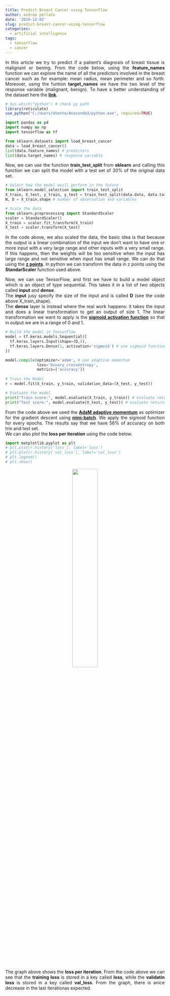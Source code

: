 ```yaml
---
title: Predict Breast Cancer using TensorFlow
author: andrea perlato
date: '2019-12-02'
slug: predict-breast-cancer-using-tensorflow
categories:
  - artificial intelligence
tags:
  - tensorflow
  - cancer
---
```


<style>
body {
text-align: justify}
</style>

In this article we try to predict if a patient's diagnosis of breast tissue is malignant or bening. From the code below, using the **feature_names** function we can explore the name of all the predictors involved in the breast cancer such as for example: mean radius, mean perimeter and so forth. Moreover, using the funtion **target_names** we have the two level of the response variable (malignant, benign).
To have a better understanding of the dataset here the [**link**](https://scikit-learn.org/stable/modules/generated/sklearn.datasets.load_breast_cancer.html).

```r
# Sys.which("python") # check py path
library(reticulate)
use_python("C:/Users/Utente/Anaconda3/python.exe", required=TRUE)

```

```python
import pandas as pd
import numpy as np
import tensorflow as tf

from sklearn.datasets import load_breast_cancer 
data = load_breast_cancer()
list(data.feature_names) # predictors
list(data.target_names) # response variable

```

Now, we can use the function **train_test_split** from **sklearn** and calling this function we can split the model with  a test set of 30% of the original data set.

```python
# Select how the model wwill perform in the future
from sklearn.model_selection import train_test_split
X_train, X_test, y_train, y_test = train_test_split(data.data, data.target, test_size=0.3)
N, D = X_train.shape # number of observation and variables

# Scale the data
from sklearn.preprocessing import StandardScaler
scaler = StandardScaler()
X_train = scaler.fit_transform(X_train)
X_test = scaler.transform(X_test)

```

In the code above, we also scaled the data, the basic idea is that because the output is a linear combination of the input we don't want to have one or more input with a very large range and other inputs with a very small range. If this happens, then the weights will be too sensitive when the input has large range and not sensitive when input has small range. We can do that using the [**z points**](https://en.wikipedia.org/wiki/Standard_score). In python we can transform the data in z points using the **StandarScaler** function used above.

Now, we can use TensorFlow, and first we have to build a model object which is an object of type sequential. This takes it in a list of two objects called **input** and **dense**. </br>
The **input** jusy specify the size of the input and is called **D** (see the code above X_train_shape). </br>
The **dense** layer is instead where the real work happens: it takes the input and does a linear transformation to get an output of size 1. The linear transformation we want to apply is the [**sigmoid activation function**](https://www.andreaperlato.com/aipost/the-activation-function/) so that in output we are in a range of 0 and 1.

```python
# Build the model in TensorFlow
model = tf.keras.models.Sequential([
  tf.keras.layers.Input(shape=(D,)),
  tf.keras.layers.Dense(1, activation='sigmoid') # use sigmoid function for every epochs
])

model.compile(optimizer='adam', # use adaptive momentum
              loss='binary_crossentropy',
              metrics=['accuracy'])
              
# Train the Model
r = model.fit(X_train, y_train, validation_data=(X_test, y_test))

# Evaluate the model
print("Train score:", model.evaluate(X_train, y_train)) # evaluate returns loss and accuracy
print("Test score:", model.evaluate(X_test, y_test)) # evaluate returns loss and accuracy

```

From the code above we used the [**AdaM adaptive momentum**](https://www.andreaperlato.com/aipost/adaptive-momentum/) as optimizer for the gradient descent using [**mini-batch**](https://www.andreaperlato.com/aipost/mini-batch-gradient-descent/). We apply the sigmoid function for every epochs.
The results say that we have 56% of accuracy on both trin and test set. </br>
We can also plot the **loss per iteration** using the code below.

```python
import matplotlib.pyplot as plt
# plt.plot(r.history['loss'], label='loss')
# plt.plot(r.history['val_loss'], label='val_loss')
# plt.legend()
# plt.show()

```

<center>
![](/img/cancerloss.png){width=40%}
</center>

The graph above shows the **loss per iteration**. From the code above we can see that the **training loss** is stored in a key called **loss**, while the **validatin loss** is stored in a key called **val_loss**. From the graph, there is anice decrease in the last iterationas expected.










































